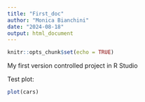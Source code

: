 ```yaml
---
title: "First_doc"
author: "Monica Bianchini"
date: "2024-08-18"
output: html_document
---
```


```r
knitr::opts_chunk$set(echo = TRUE)
```

My first version controlled project in R Studio

Test plot:
```r
plot(cars)

```

